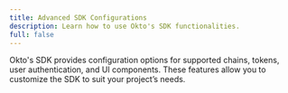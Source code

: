```yaml
---
title: Advanced SDK Configurations
description: Learn how to use Okto's SDK functionalities.
full: false
---
```


Okto's SDK provides configuration options for supported chains, tokens, user authentication, and UI components. These features allow you to customize the SDK to suit your project’s needs.